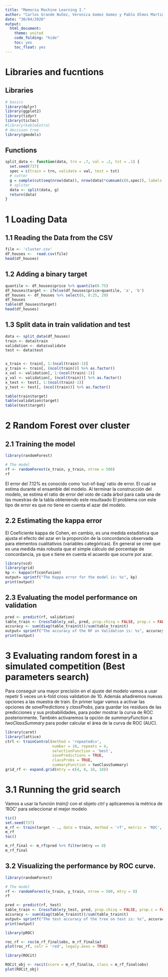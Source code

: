 ```yaml
---
title: "Memoria Machine Learning I."
author: "Carlos Grande Nuñez, Veronica Gomez Gomez y Pablo Olmos Martinez"
date: "30/04/2020"
output:
  html_document:
    theme: united
    code_folding: "hide"
    toc: yes
    toc_float: yes
---
```


# Libraries and fucntions
## Libraries
```r
# basics
library(dplyr)
library(ggplot2)
library(tidyr)
library(tictoc)
#library(kableExtra)
# decision tree
library(gmodels)
```

## Functions
```r
split_data <- function(data, trn = .7, val = .2, tst = .1) {
  set.seed(737)
  spec = c(train = trn, validate = val, test = tst)
  # cutter
  g = sample(cut(seq(nrow(data)), nrow(data)*cumsum(c(0,spec)), labels = names(spec)))
  # spliter
  data <- split(data, g)
  return(data)
}
```



# 1 Loading Data
## 1.1 Reading the Data from the CSV
```r
file <- 'cluster.csv'
df_houses <-  read.csv(file)
head(df_houses)
```
## 1.2 Adding a binary target
```r
quantile <- df_houses$price %>% quantile(0.75)
df_houses$target <- ifelse(df_houses$price>quantile, 'a', 'b')
df_houses <- df_houses %>% select(6, 8:25, 29)
df_houses
table(df_houses$target)
head(df_houses)
```


## 1.3 Split data in train validation and test
```r
data <- split_data(df_houses)
train <- data$train
validation <- data$validate
test <- data$test


x_train <- train[, 1:(ncol(train)-1)]
y_train <- train[, (ncol(train))] %>% as.factor()
x_val <- validation[, 1:(ncol(train)-1)]
y_val <- validation[, (ncol(train))] %>% as.factor()
x_test <- test[, 1:(ncol(train)-1)]
y_test <- test[, (ncol(train))] %>% as.factor()

table(train$target)
table(validation$target)
table(test$target)
```

# 2 Random Forest over cluster
## 2.1 Training the model
```r
library(randomForest)

# The model
rf <- randomForest(x_train, y_train, ntree = 500)
rf
```
El error del 7.12% es conocido como 'out-of-bag' ratio de error. El cual se estima durante el ensamble del modelo. Al terminar la construcción del modelo, se estima el ratio de error del voto de cada árbol para cada una de las muestras de la tabla obteniendo este resultaado El problema con este tipo de error es que no tiene en cuenta el azar del modelo.

## 2.2 Estimating the kappa error
El Coeficiente kappa de Cohen, en cambio, es una medida estadística que ajusta el efecto del azar en la proporción de la concordancia observada para elementos cualitativos (variables categóricas). En general se cree que es una medida más robusta que el simple cálculo del porcentaje de concordancia, ya que κ tiene en cuenta el acuerdo que ocurre por azar.
```r
library(vcd)
library(grid)
kp <- kappa(rf$confusion)
output= sprintf("The Kappa error for the model is: %s", kp)
print(output)
```

## 2.3 Evaluating the model performance on validation
```r
pred <- predict(rf, validation)
table_train <- CrossTable(y_val, pred, prop.chisq = FALSE, prop.c = FALSE, prop.r = FALSE, dnn = c('Actual', 'Precicted'))
accuracy <- sum(diag(table_train$t))/sum(table_train$t)
output= sprintf("The accuracy of the RF on Validation is: %s", accuracy)
print(output)
```

# 3 Evaluating random forest in a simulated competition (Best parameters search)
Para conseguir una mayor precisión en el ajuste del modelo vamos a usar repetir 5 veces un k-fold cross validation de 10. Además añadiremos nuevas opciones a las muestra de train. En primer lugar vamos a activar las opciones de *savePredictions* y *classProbs*,  para guardar los residuos de las predicciones y sus probabilidades, para poder mostrar la curva de ROC posteriormente. También activaremos la opción de *summaryFunction* a *twoClassSummary* para poder calcular el área de la curva de ROC (AUC).

```r
library(caret)
library(lattice)
ctrl <- trainControl(method = 'repeatedcv',
                     number = 10, repeats = 4,
                     selectionFunction = 'best',
                     savePredictions = TRUE,
                     classProbs = TRUE,
                     summaryFunction = twoClassSummary)
grid_rf <- expand.grid(mtry = c(4, 8, 16, 18))
```


# 3.1 Running the grid search
Vamos a usar la función *train()* con el objeto *ctrl* y aplicaremos la métrica de 'ROC' para seleccionar el mejor modelo
```r
tic()
set.seed(737)
m_rf <- train(target ~ ., data = train, method = 'rf', metric = 'ROC', trControl = ctrl, tuneGrid = grid_rf)
m_rf
toc()
```

```r
m_rf_final <- m_rf$pred %>% filter(mtry == 8)
m_rf_final
```

## 3.2 Visualizing the performance by ROC curve.
```r
library(randomForest)

# The model
rf <- randomForest(x_train, y_train, ntree = 500, mtry = 8)
rf
```


```r
pred <- predict(rf, test)
table_train <- CrossTable(y_test, pred, prop.chisq = FALSE, prop.c = FALSE, prop.r = FALSE, dnn = c('Actual', 'Precicted'))
accuracy <- sum(diag(table_train$t))/sum(table_train$t)
output= sprintf("The test accuracy of the tree on test is: %s", accuracy)
print(output)
```





```r
library(pROC)

roc_rf <- roc(m_rf_final$obs, m_rf_final$a)
plot(roc_rf, colr = 'red', legacy.axes = TRUE)
```
```r
library(ROCit)

ROCit_obj <- rocit(score = m_rf_final$a, class = m_rf_final$obs)
plot(ROCit_obj)
```

